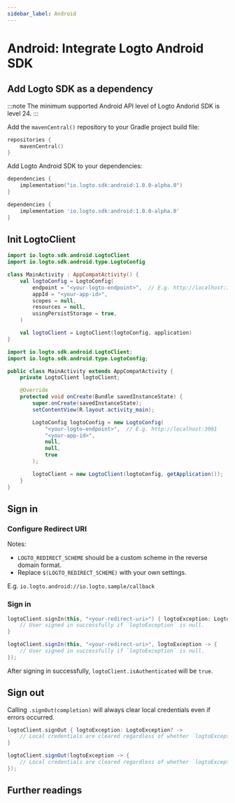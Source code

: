 ```yaml
---
sidebar_label: Android
---
```



# Android: Integrate Logto Android SDK

<AppNote type="Native App" />

## Add Logto SDK as a dependency

:::note
The minimum supported Android API level of Logto Andorid SDK is level 24.
:::

Add the `mavenCentral()` repository to your Gradle project build file:

```kotlin
repositories {
    mavenCentral()
}
```

Add Logto Android SDK to your dependencies:

<Tabs>

<TabItem value="kotlin" label="Kotlin">

```kotlin
dependencies {
    implementation("io.logto.sdk:android:1.0.0-alpha.0")
}
```

</TabItem>

<TabItem value="groovy" label="Groovy">

```groovy
dependencies {
    implementation 'io.logto.sdk:android:1.0.0-alpha.0'
}
```

</TabItem>

</Tabs>

## Init LogtoClient

<Tabs>

<TabItem value="kotlin" label="Kotlin">

```kotlin
import io.logto.sdk.android.LogtoClient
import io.logto.sdk.android.type.LogtoConfig

class MainActivity : AppCompatActivity() {
    val logtoConfig = LogtoConfig(
        endpoint = "<your-logto-endpoint>",  // E.g. http://localhost:3001
        appId = "<your-app-id>",
        scopes = null,
        resources = null,
        usingPersistStorage = true,
    )

    val logtoClient = LogtoClient(logtoConfig, application)
}
```

</TabItem>

<TabItem value="java" label="Java">

```java
import io.logto.sdk.android.LogtoClient;
import io.logto.sdk.android.type.LogtoConfig;

public class MainActivity extends AppCompatActivity {
    private LogtoClient logtoClient;

    @Override
    protected void onCreate(Bundle savedInstanceState) {
        super.onCreate(savedInstanceState);
        setContentView(R.layout.activity_main);

        LogtoConfig logtoConfig = new LogtoConfig(
            "<your-logto-endpoint>",  // E.g. http://localhost:3001
            "<your-app-id>",
            null,
            null,
            true
        );

        logtoClient = new LogtoClient(logtoConfig, getApplication());
    }
}
```

</TabItem>

</Tabs>

## Sign in

### Configure Redirect URI

<ConfigureRedirectUri
  figureSrc={redirectUriFigure}
  redirectUri="$(LOGTO_REDIRECT_SCHEME)://$(YOUR_APP_PACKAGE)/callback"
/>

Notes:

- `LOGTO_REDIRECT_SCHEME` should be a custom scheme in the reverse domain format.
- Replace `$(LOGTO_REDIRECT_SCHEME)` with your own settings.

E.g. `io.logto.android://io.logto.sample/callback`

### Sign in

<SignInNote calling=".signIn(context, redirectUri, completion)" />

<Tabs>

<TabItem value="kotlin" label="Kotlin">

```kotlin
logtoClient.signIn(this, "<your-redirect-uri>") { logtoException: LogtoException? ->
    // User signed in successfully if `logtoException` is null.
}
```

</TabItem>

<TabItem value="java" label="Java">

```java
logtoClient.signIn(this, "<your-redirect-uri>", logtoException -> {
    // User signed in successfully if `logtoException` is null.
});
```

</TabItem>

</Tabs>

After signing in successfully, `logtoClient.isAuthenticated` will be `true`.

## Sign out

Calling `.signOut(completion)` will always clear local credentials even if errors occurred.

<Tabs>

<TabItem value="kotlin" label="Kotlin">

```kotlin
logtoClient.signOut { logtoException: LogtoException? ->
    // Local credentials are cleared regardless of whether `logtoException` is null.
}
```

</TabItem>

<TabItem value="java" label="Java">

```java
logtoClient.signOut(logtoException -> {
    // Local credentials are cleared regardless of whether `logtoException` is null.
});
```

</TabItem>

</Tabs>

## Further readings

<FurtherReadings />
